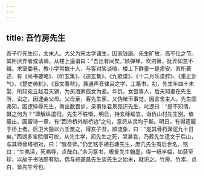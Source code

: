```yaml
---
---
---
```

title: 吾竹房先生
---




吾子行先生衍，太末人。大父为宋太学诸生，因家钱唐。先生旷放，高不仕之节。其所厌弃者或请谒，从楼上遥谓曰：“吾出有间矣。”顾弹琴，吹洞箫，抚弄如意不辍。求室委巷，教小学常数十人，与客对笑谈喧，楼上下群童一是肃安。其所著述，有《尚书要略》、《听玄集》、《造玄集》、《九歌谱》、《十二月乐谱辞》、《重正卦气》、《楚史梼杌》、《晋文春秋》。兼通声音律吕之学，工篆书。初，先生年四十未娶，所知宛丘赵君天锡，为买酒家孤女为妾。年饥，女尝事人，后夫知妻在先生所，讼之，因逮妾父母。父母至，客先生家，又伪楮币事觉，因言舍主人。先生固弗知，因逻捽辱先生，南出数百步，录事张君景亮识先生，叱逻曰：“是不知情，摄之何为？”即解纵遣归。先生不胜惭，明日，持玄绦缁笠，诣仇山村先生别。值晨出，因留诗一章，有“西泠桥外断桥边”之句，意将从灵均于斯。明日，有得遗履于桥上者。后卫大隐以六壬筮之，得亥子丑，顺流象，曰：“是其骨朽渊泥九十日矣。”西湖多宝院僧可权，从先生学，闻先生之死，哭甚哀，乃葬先生遗文于后山，与其师骨塔相对，曰：“皆吾师。”仍乞铭于胡石塘先生，庶几先生有后世名。铭曰：“生弗渎，死弗辱，贞哉白。”余习篆书，极爱先生翰墨，得一纸半幅，如获至珍，以故于书法颇有助。偶与郑遂昌先生谈先生之始末，就识之。竹房、竹素、贞白，皆先生号也。